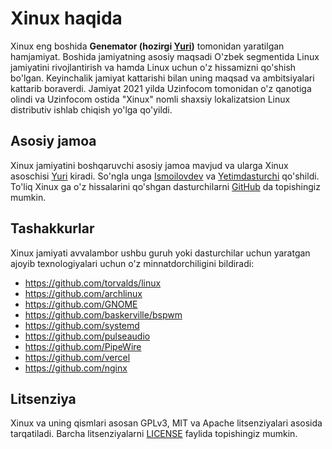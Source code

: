 # Xinux haqida

Xinux eng boshida **Genemator (hozirgi [Yuri](https://github.com/katsuki-yuri))** tomonidan yaratilgan hamjamiyat.
Boshida jamiyatning asosiy maqsadi O'zbek segmentida Linux jamiyatini rivojlantirish va hamda Linux uchun o'z hissamizni
qo'shish bo'lgan. Keyinchalik jamiyat kattarishi bilan uning maqsad va ambitsiyalari kattarib boraverdi. Jamiyat
2021 yilda Uzinfocom tomonidan o'z qanotiga olindi va Uzinfocom ostida "Xinux" nomli shaxsiy lokalizatsion Linux distributiv ishlab
chiqish yo'lga qo'yildi.

## Asosiy jamoa

Xinux jamiyatini boshqaruvchi asosiy jamoa mavjud va ularga Xinux asoschisi [Yuri](https://github.com/katsuki-yuri)
kiradi. So'ngla unga [Ismoilovdev](https://github.com/ismoilovdevml) va [Yetimdasturchi](https://github.com/yetimdasturchi)
qo'shildi. To'liq Xinux ga o'z hissalarini qo'shgan dasturchilarni [GitHub](https://github.com/uzinfocom-org/xinux/graphs/contributors)
da topishingiz mumkin.

## Tashakkurlar

Xinux jamiyati avvalambor ushbu guruh yoki dasturchilar uchun yaratgan ajoyib texnologiyalari uchun o'z minnatdorchiligini
bildiradi:

- https://github.com/torvalds/linux
- https://github.com/archlinux
- https://github.com/GNOME
- https://github.com/baskerville/bspwm
- https://github.com/systemd
- https://github.com/pulseaudio
- https://github.com/PipeWire
- https://github.com/vercel
- https://github.com/nginx

## Litsenziya

Xinux va uning qismlari asosan GPLv3, MIT va Apache litsenziyalari asosida tarqatiladi. Barcha litsenziyalarni [LICENSE](https://github.com/uzinfocom-org/xinux/blob/main/LICENSE)
faylida topishingiz mumkin.
